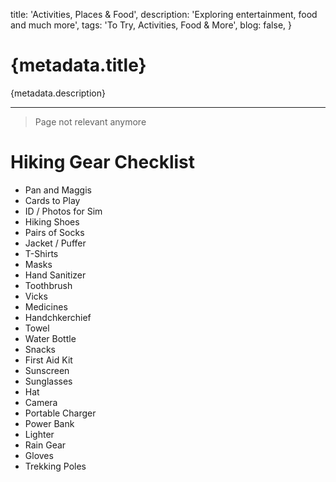 
  title: 'Activities, Places & Food',
  description: 'Exploring entertainment, food and much more',
  tags: 'To Try, Activities, Food & More',
  blog: false,
}

# {metadata.title}

{metadata.description}

---

> Page not relevant anymore

# Hiking Gear Checklist

- Pan and Maggis
- Cards to Play
- ID / Photos for Sim
- Hiking Shoes
- Pairs of Socks
- Jacket / Puffer
- T-Shirts
- Masks
- Hand Sanitizer
- Toothbrush
- Vicks
- Medicines
- Handchkerchief
- Towel
- Water Bottle
- Snacks
- First Aid Kit
- Sunscreen
- Sunglasses
- Hat
- Camera
- Portable Charger
- Power Bank
- Lighter
- Rain Gear
- Gloves
- Trekking Poles
